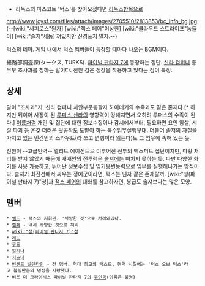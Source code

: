* 리눅스의 마스코트 '턱스'를 찾아오셨다면 [[리눅스]]항목으로

http://www.joysf.com/files/attach/images/2705510/2813853/bc_info_bg.jpg
(--[wiki:"세피로스"뭔가] [wiki:"잭스 페어"이상한] [wiki:"클라우드 스트라이프"놈들이] [wiki:"솔저"세놈] 껴있지만 신경쓰지 말자.--)

{{{#!html
<object width="420" height="315"><param name="movie" value="//www.youtube.com/v/l-45AuvQVqc?hl=ko_KR&amp;version=3"></param><param name="allowFullScreen" value="true"></param><param name="allowscriptaccess" value="always"></param><embed src="//www.youtube.com/v/l-45AuvQVqc?hl=ko_KR&amp;version=3" type="application/x-shockwave-flash" width="420" height="315" allowscriptaccess="always" allowfullscreen="true"></embed></object>
}}}
턱스의 테마. 게임 내에서 턱스 멤버들이 등장할 때마다 나오는 BGM이다.

総務部調査課(タークス, TURKS). [[파이널 판타지 7]]에 등장하는 집단. [[신라 컴퍼니]] 총무부 조사과를 칭하는 말이다. 전원 검은 정장을 착용하고 있다는 점이 특징.

== 상세 ==
말이 "조사과"지, 신라 컴퍼니 치안부문총괄자 하이데커의 수족과도 같은 존재다.[* 하지만 뒤이어 사장이 된 [[루퍼스 신라]]의 영향력이 강해지면서 오히려 루퍼스의 수족이 된다.] [[이름]]처럼 개인 및 집단에 대한 정보수집이나 감시에서부터, 필요하면 요인 암살, 시설 파괴 등 온갖 더러운 뒷공작도 도맡아 하는 특수임무실행부대. 더불어 솔저의 자질을 가지고 있는 민간인의 스카우트(라 쓰고 연행이라 읽는다)도 그 임무에 속해 있는 듯.

전원이 --고급인력-- 엘리트 에이전트로 이루어진 전투의 엑스퍼트 집단이지만, 마황 처리를 받지 않았기 때문에 개개인의 전투력은 [[솔져]]에는 미치지 못하는 듯. 다만 다양한 화기를 사용 가능하고, 뛰어난 정보수집 및 임기응변능력으로 임무를 실행해나가는 방식이다. 솔져가 최전선에서 싸우는 정예군이라면, 턱스는 닌자 같은 존재랄까. [wiki:"청(파이널 판타지 7)"청]과 [[잭스 페어]]의 대화를 참고하자면, 봉급도 솔져보다는 많은 모양.

== 멤버 ==
 * [[벨드]] - 턱스의 지휘관. '사망한 것'으로 처리돼있다.
 * [[엘페]] - 역시 사망한 것으로 처리.
 * [[wiki:"청(파이널 판타지 7)"청]]
 * [[레노]]
 * [[루드]]
 * [[일리나]]
 * [[시스네]]
 * [[빈센트 발렌타인]] - 전 멤버. 역대 최고의 턱스로, 현역 시절에는 '턱스 오브 턱스'라고 불릴만큼의 명성을 자랑했다.
 * 비포 더 크라이시스 파이널 판타지 7의 [[주인공]](이름은 불명)
